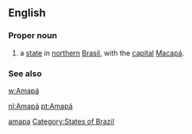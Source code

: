 ==English==

===Proper noun===
{{en-proper noun}}

# a [[state]] in [[northern]] [[Brasil]], with the [[capital]] [[Macapá]].

===See also===
[[w:Amapá]]

[[Category:English words spelled with diacritics|amapa]]
[[Category:States of Brazil]]

[[nl:Amapá]]
[[pt:Amapá]]